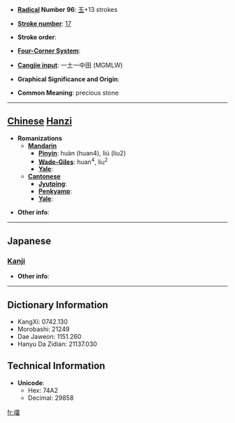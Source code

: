 * '''[[Wiktionary:Chinese radical index| Radical]] Number 96''': [[Wiktionary:Chinese radical index 玉|玉]]+13 strokes

* '''[[Wiktionary:Chinese total strokes index|Stroke number]]''': [[Wiktionary:Chinese total strokes index 17|17]]

* '''Stroke order''': 

* '''[[Wiktionary:Chinese four corner index|Four-Corner System]]''': 

* '''[[Wiktionary:Chinese Cangjie index|Cangjie input]]''': 一土一中田 (MGMLW)

* '''Graphical Significance and Origin''': 

* '''Common Meaning''': precious stone

----

== [[Chinese]] [[Hanzi]] ==

* '''Romanizations'''
** '''[[Mandarin]]'''
*** '''[[Pinyin]]''': huàn (huan4), liú (liu2)
*** '''[[Wade-Giles]]''': huan<sup>4</sup>, liu<sup>2</sup>
*** '''[[Yale]]''': 
** '''[[Cantonese]]'''
*** '''[[Jyutping]]''':
*** '''[[Penkyamp]]''': 
*** '''[[Yale]]''': 

* '''Other info''': 

----

==Japanese==
===[[Kanji]]===
{{kanji|on readings=[[りゅう]] (ryū), [[る]] (ru)|kun readings=}}

* '''Other info''':  

----

== Dictionary Information ==

* KangXi: 0742.130
* Morobashi: 21249
* Dae Jaweon: 1151.260
* Hanyu Da Zidian: 21137.030

== Technical Information ==

* '''Unicode''':
** Hex: 74A2
** Decimal: 29858

[[fr:璢]]